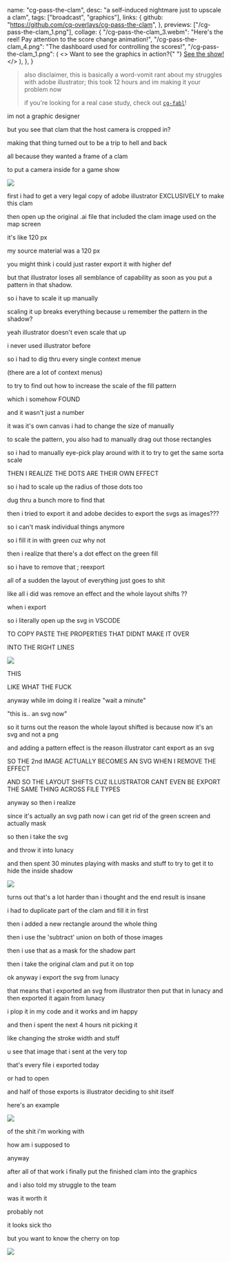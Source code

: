   name: "cg-pass-the-clam",
  desc: "a self-induced nightmare just to upscale a clam",
  tags: ["broadcast", "graphics"],
  links: {
    github: "https://github.com/cq-overlays/cg-pass-the-clam",
  },
  previews: ["/cg-pass-the-clam_1.png"],
  collage: {
    "/cg-pass-the-clam_3.webm":
      "Here's the reel! Pay attention to the score change animation!",
    "/cg-pass-the-clam_4.png": "The dashboard used for controlling the scores!",
    "/cg-pass-the-clam_1.png": (
      <>
        Want to see the graphics in action?{" "}
        <a href="https://www.youtube.com/watch?v=9OkTnI6d6Ss">See the show!</a>
      </>
    ),
  },
}

> also disclaimer, this is basically a word-vomit rant about my struggles with adobe illustrator; this took 12 hours and im making it your problem now
>
> if you're looking for a real case study, check out [`cg-fabl`](/works/cg-fabl)!

im not a graphic designer

but you see that clam that the host camera is cropped in?

making that thing turned out to be a trip to hell and back

all because they wanted a frame of a clam

to put a camera inside for a game show

![](https://media.discordapp.net/attachments/1029264206081572905/1103539203733733396/image.png)

first i had to get a very legal copy of adobe illustrator EXCLUSIVELY to make this clam

then open up the original .ai file that included the clam image used on the map screen

it's like 120 px

my source material was a 120 px

you might think i could just raster export it with higher def

but that illustrator loses all semblance of capability as soon as you put a pattern in that shadow.

so i have to scale it up manually

scaling it up breaks everything because u remember the pattern in the shadow?

yeah illustrator doesn't even scale that up

i never used illustrator before

so i had to dig thru every single context menue

(there are a lot of context menus)

to try to find out how to increase the scale of the fill pattern

which i somehow FOUND

and it wasn't just a number

it was it's own canvas i had to change the size of manually

to scale the pattern, you also had to manually drag out those rectangles

so i had to manually eye-pick play around with it to try to get the same sorta scale

THEN I REALIZE THE DOTS ARE THEIR OWN EFFECT

so i had to scale up the radius of those dots too

dug thru a bunch more to find that

then i tried to export it and adobe decides to export the svgs as images???

so i can't mask individual things anymore

so i fill it in with green cuz why not

then i realize that there's a dot effect on the green fill

so i have to remove that ; reexport

all of a sudden the layout of everything just goes to shit

like all i did was remove an effect and the whole layout shifts ??

when i export

so i literally open up the svg in VSCODE

TO COPY PASTE THE PROPERTIES THAT DIDNT MAKE IT OVER

INTO THE RIGHT LINES

![](https://cdn.discordapp.com/attachments/1029264206081572905/1103540288208764979/image.png)

THIS

LIKE WHAT THE FUCK

anyway while im doing it i realize "wait a minute"

"this is.. an svg now"

so it turns out the reason the whole layout shifted is because now it's an svg and not a png

and adding a pattern effect is the reason illustrator cant export as an svg

SO THE 2nd IMAGE ACTUALLY BECOMES AN SVG WHEN I REMOVE THE EFFECT

AND SO THE LAYOUT SHIFTS CUZ ILLUSTRATOR CANT EVEN BE EXPORT THE SAME THING ACROSS FILE TYPES

anyway so then i realize

since it's actually an svg path now i can get rid of the green screen and actually mask

so then i take the svg

and throw it into lunacy

and then spent 30 minutes playing with masks and stuff to try to get it to hide the inside shadow

![](https://media.discordapp.net/attachments/1029264206081572905/1103540844126023742/image.png)

turns out that's a lot harder than i thought and the end result is insane

i had to duplicate part of the clam and fill it in first

then i added a new rectangle around the whole thing

then i use the 'subtract' union on both of those images

then i use that as a mask for the shadow part

then i take the original clam and put it on top

ok anyway i export the svg from lunacy

that means that i exported an svg from illustrator then put that in lunacy and then exported it again from lunacy

i plop it in my code and it works and im happy

and then i spent the next 4 hours nit picking it

like changing the stroke width and stuff

u see that image that i sent at the very top

that's every file i exported today

or had to open

and half of those exports is illustrator deciding to shit itself

here's an example

![](https://media.discordapp.net/attachments/1029264206081572905/1103541598412869732/image.png)

of the shit i'm working with

how am i supposed to

anyway

after all of that work i finally put the finished clam into the graphics

and i also told my struggle to the team

was it worth it

probably not

it looks sick tho

but you want to know the cherry on top

![](https://media.discordapp.net/attachments/1029264206081572905/1103542487445934080/image.png)
